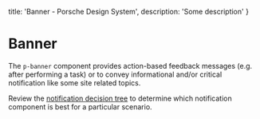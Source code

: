 
  title: 'Banner - Porsche Design System',
  description: 'Some description'
}

# Banner <ComponentStatus tagName="p-banner"></ComponentStatus>

The `p-banner` component provides action-based feedback messages (e.g. after performing a task) or to convey
informational and/or critical notification like some site related topics.

Review the [notification decision tree](/patterns/notifications/decision-tree) to determine which notification component
is best for a particular scenario.

<Configurator tagName="p-banner" story={bannerStory} />

